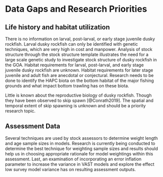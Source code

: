 # Data Gaps and Research Priorities

## Life history and habitat utilization

There is no information on larval, post-larval, or early stage juvenile dusky rockfish. 
Larval dusky rockfish can only be identified with genetic techniques, which are very high in cost and manpower. 
Analysis of stock structure through the stock structure template illustrates the need for a large scale genetic study to investigate stock structure of dusky rockfish in the GOA. 
Habitat requirements for larval, post-larval, and early stage juvenile dusky rockfish are unknown. 
Habitat requirements for later stage juvenile and adult fish are anecdotal or conjectural. 
Research needs to be done to identify the HAPC biota on the bottom habitat of the major fishing grounds and what impact bottom trawling has on these biota.

Little is known about the reproductive biology of dusky rockfish. 
Though they have been observed to skip spawn [@Conrath2019]. 
The spatial and temporal extent of skip spawning is unknown and should be a priority research topic.


## Assessment Data

Several techniques are used by stock assessors to determine weight length and age sample sizes in models. 
Research is currently being conducted to determine the best technique for weighting sample sizes and results should help us in choosing appropriate rationale for model weightings within this assessment.
Last, an examination of incorporating an error inflation parameter to increase the variance in VAST models and explore the effect low survey model variance has on resulting assessment outputs.
